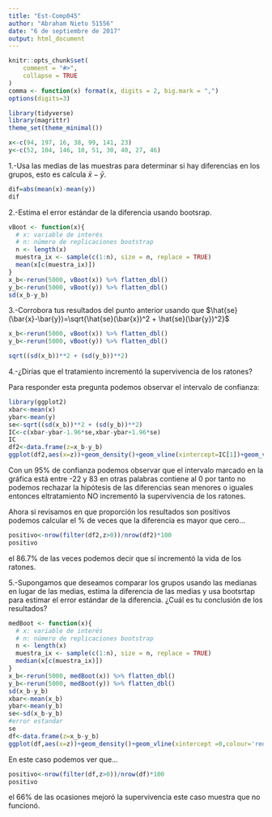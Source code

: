 ```yaml
---
title: "Est-Comp045"
author: "Abraham Nieto 51556"
date: "6 de septiembre de 2017"
output: html_document
---
```


```r
knitr::opts_chunk$set(
    comment = "#>",
    collapse = TRUE
)
comma <- function(x) format(x, digits = 2, big.mark = ",")
options(digits=3)

library(tidyverse)
library(magrittr)
theme_set(theme_minimal())
```




```r
x<-c(94, 197, 16, 38, 99, 141, 23)
y<-c(52, 104, 146, 10, 51, 30, 40, 27, 46)

```

1.-Usa las medias de las muestras para determinar si hay diferencias en los grupos, esto es calcula
$\bar{x}-\bar{y}$.
```r
dif=abs(mean(x)-mean(y))
dif
```

2.-Estima el error estándar de la diferencia usando bootsrap.

```r
vBoot <- function(x){ 
  # x: variable de interés
  # n: número de replicaciones bootstrap
  n <- length(x)
  muestra_ix <- sample(c(1:n), size = n, replace = TRUE) 
  mean(x[c(muestra_ix)])
}
x_b<-rerun(5000, vBoot(x)) %>% flatten_dbl()
y_b<-rerun(5000, vBoot(y)) %>% flatten_dbl()
sd(x_b-y_b)
```


3.-Corrobora tus resultados del punto anterior usando que $\hat{se}(\bar{x}-\bar{y})=\sqrt{\hat{se}(\bar{x})^2 + \hat{se}(\bar{y})^2}$

```r

x_b<-rerun(5000, vBoot(x)) %>% flatten_dbl()
y_b<-rerun(5000, vBoot(y)) %>% flatten_dbl()

sqrt((sd(x_b))**2 + (sd(y_b))**2)
```


4.-¿Dirías que el tratamiento incrementó la supervivencia de los ratones?

Para responder esta pregunta podemos observar el intervalo de confianza:

```r
library(ggplot2)
xbar<-mean(x)
ybar<-mean(y)
se<-sqrt((sd(x_b))**2 + (sd(y_b))**2)
IC<-c(xbar-ybar-1.96*se,xbar-ybar+1.96*se)
IC
df2<-data.frame(z=x_b-y_b)
ggplot(df2,aes(x=z))+geom_density()+geom_vline(xintercept=IC[1])+geom_vline(xintercept=IC[2])+geom_vline(xintercept =0,colour='red')

```

Con un 95% de confianza podemos observar que el intervalo marcado en la gráfica está entre -22 y 83 en otras palabras contiene al $0$ por tanto no podemos rechazar la hipótesis de las diferencias sean menores o iguales entonces eltratamiento NO incrementó la supervivencia de los ratones.

Ahora si revisamos en que proporción los resultados son positivos podemos calcular el % de veces que la diferencia es mayor que cero...
```r
positivo<-nrow(filter(df2,z>0))/nrow(df2)*100
positivo
```
el 86.7% de las veces podemos decir que sí incrementó la vida de los ratones.


5.-Supongamos que deseamos comparar los grupos usando las medianas en lugar de las medias, estima la
diferencia de las medias y usa bootsrtap para estimar el error estándar de la diferencia. ¿Cuál es tu
conclusión de los resultados?

```r
medBoot <- function(x){ 
  # x: variable de interés
  # n: número de replicaciones bootstrap
  n <- length(x)
  muestra_ix <- sample(c(1:n), size = n, replace = TRUE) 
  median(x[c(muestra_ix)])
}
x_b<-rerun(5000, medBoot(x)) %>% flatten_dbl()
y_b<-rerun(5000, medBoot(y)) %>% flatten_dbl()
sd(x_b-y_b)
xbar<-mean(x_b)
ybar<-mean(y_b)
se<-sd(x_b-y_b)
#error estandar 
se
df<-data.frame(z=x_b-y_b)
ggplot(df,aes(x=z))+geom_density()+geom_vline(xintercept =0,colour='red')

```

En este caso podemos ver que...
```r
positivo<-nrow(filter(df,z>0))/nrow(df)*100
positivo
```

el 66% de las ocasiones mejoró la supervivencia este caso muestra que no funcionó.
